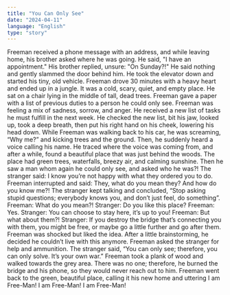 ```yaml
---
title: "You Can Only See"
date: "2024-04-11"
language: "English"
type: "story"
---
```


Freeman received a phone message with an address, and while leaving home, his brother asked where he was going. He said, "I have an appointment." His brother replied, unsure: "On Sunday?!" He said nothing and gently slammed the door behind him. He took the elevator down and started his tiny, old vehicle. 
Freeman drove 30 minutes with a heavy heart and ended up in a jungle. It was a cold, scary, quiet, and empty place. He sat on a chair lying in the middle of tall, dead trees. Freeman gave a paper with a list of previous duties to a person he could only see. Freeman was feeling a mix of sadness, sorrow, and anger. He received a new list of tasks he must fulfill in the next week. He checked the new list, bit his jaw, looked up, took a deep breath, then put his right hand on his cheek, lowering his head down. 
While Freeman was walking back to his car, he was screaming, “Why me?” and kicking trees and the ground. Then, he suddenly heard a voice calling his name. He traced where the voice was coming from, and after a while, found a beautiful place that was just behind the woods. The place had green trees, waterfalls, breezy air, and calming sunshine. Then he saw a man whom again he could only see, and asked who he was?! The stranger said: I know you’re not happy with what they ordered you to do. Freeman interrupted and said: They, what do you mean they? And how do you know me?! The stranger kept talking and concluded, “Stop asking stupid questions; everybody knows you, and don’t just feel, do something”. 
Freeman: What do you mean?! 
Stranger: Do you like this place? 
Freeman: Yes. 
Stranger: You can choose to stay here, it’s up to you! 
Freeman: But what about them?! 
Stranger: If you destroy the bridge that’s connecting you with them, you might be free, or maybe go a little further and go after them. 
Freeman was shocked but liked the idea. After a little brainstorming, he decided he couldn’t live with this anymore. Freeman asked the stranger for help and ammunition. The stranger said, “You can only see; therefore, you can only solve. It’s your own war.” Freeman took a plank of wood and walked towards the grey area. There was no one; therefore, he burned the bridge and his phone, so they would never reach out to him. Freeman went back to the green, beautiful place, calling it his new home and uttering I am Free-Man! I am Free-Man! I am Free-Man!
